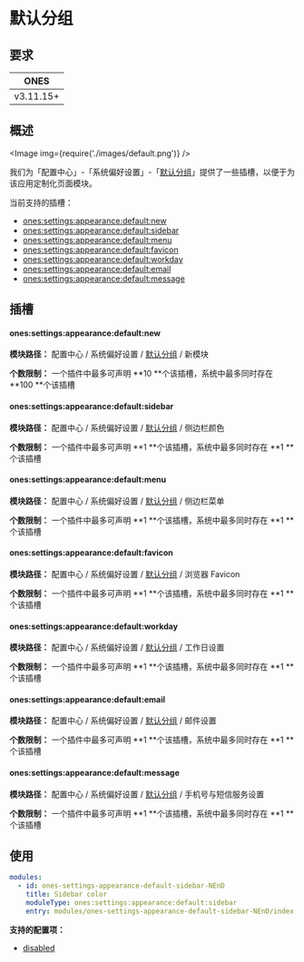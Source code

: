 
# 默认分组

## 要求

|   ONES    |
| :-------: |
| v3.11.15+ |

## 概述

<Image img={require('./images/default.png')} />

我们为「配置中心」-「系统偏好设置」-「[默认分组](../../index.mdx#slot-hierarchy)」提供了一些插槽，以便于为该应用定制化页面模块。

当前支持的插槽：

- [ones:settings:appearance:default:new](#onessettingsappearancedefaultnew)
- [ones:settings:appearance:default:sidebar](#onessettingsappearancedefaultsidebar)
- [ones:settings:appearance:default:menu](#onessettingsappearancedefaultmenu)
- [ones:settings:appearance:default:favicon](#onessettingsappearancedefaultfavicon)
- [ones:settings:appearance:default:workday](#onessettingsappearancedefaultworkday)
- [ones:settings:appearance:default:email](#onessettingsappearancedefaultemail)
- [ones:settings:appearance:default:message](#onessettingsappearancedefaultmessage)

## 插槽

#### ones:settings:appearance:default:new

**模块路径：** 配置中心 / 系统偏好设置 / [默认分组](../../index.mdx#slot-hierarchy) / 新模块

**个数限制：** 一个插件中最多可声明 **10 **个该插槽，系统中最多同时存在 **100 **个该插槽

#### ones:settings:appearance:default:sidebar

**模块路径：** 配置中心 / 系统偏好设置 / [默认分组](../../index.mdx#slot-hierarchy) / 侧边栏颜色

**个数限制：** 一个插件中最多可声明 **1 **个该插槽，系统中最多同时存在 **1 **个该插槽

#### ones:settings:appearance:default:menu

**模块路径：** 配置中心 / 系统偏好设置 / [默认分组](../../index.mdx#slot-hierarchy) / 侧边栏菜单

**个数限制：** 一个插件中最多可声明 **1 **个该插槽，系统中最多同时存在 **1 **个该插槽

#### ones:settings:appearance:default:favicon

**模块路径：** 配置中心 / 系统偏好设置 / [默认分组](../../index.mdx#slot-hierarchy) / 浏览器 Favicon

**个数限制：** 一个插件中最多可声明 **1 **个该插槽，系统中最多同时存在 **1 **个该插槽

#### ones:settings:appearance:default:workday

**模块路径：** 配置中心 / 系统偏好设置 / [默认分组](../../index.mdx#slot-hierarchy) / 工作日设置

**个数限制：** 一个插件中最多可声明 **1 **个该插槽，系统中最多同时存在 **1 **个该插槽

#### ones:settings:appearance:default:email

**模块路径：** 配置中心 / 系统偏好设置 / [默认分组](../../index.mdx#slot-hierarchy) / 邮件设置

**个数限制：** 一个插件中最多可声明 **1 **个该插槽，系统中最多同时存在 **1 **个该插槽

#### ones:settings:appearance:default:message

**模块路径：** 配置中心 / 系统偏好设置 / [默认分组](../../index.mdx#slot-hierarchy) / 手机号与短信服务设置

**个数限制：** 一个插件中最多可声明 **1 **个该插槽，系统中最多同时存在 **1 **个该插槽

## 使用

```yaml
modules:
  - id: ones-settings-appearance-default-sidebar-NEnD
    title: Sidebar color
    moduleType: ones:settings:appearance:default:sidebar
    entry: modules/ones-settings-appearance-default-sidebar-NEnD/index.html
```

**支持的配置项：**

- [disabled](../../../../../../reference/config/plugin.yaml#disabled)
